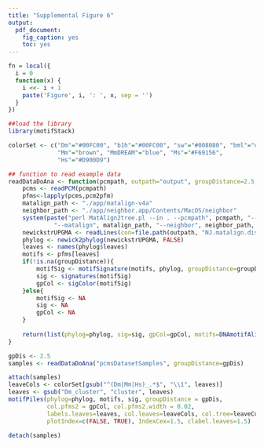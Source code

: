 ```yaml
---
title: "Supplemental Figure 6"
output:
  pdf_document:
    fig_caption: yes
    toc: yes
---
```


```r
fn = local({
  i = 0
  function(x) {
    i <<- i + 1
    paste('Figure', i, ': ', x, sep = '')
  }
})
```


```r
##load the library
library(motifStack)

colorSet <- c("Dm"="#00FC00", "b1h"="#00FC00", "sw"="#008080", "bml"="darkgreen", 
              "Mm"="brown", "MmDREAM"="blue", "Ms"="#F69156", 
              "Hs"="#D900D9")

## function to read example data
readDataDoAna <- function(pcmpath, outpath="output", groupDistance=2.5, trim=0.2){
    pcms <- readPCM(pcmpath)
    pfms<-lapply(pcms,pcm2pfm)
    matalign_path <- "./app/matalign-v4a"
    neighbor_path <- "./app/neighbor.app/Contents/MacOS/neighbor"
    system(paste("perl MatAlign2tree.pl --in . --pcmpath", pcmpath, "--out", outpath,
             "--matalign", matalign_path, "--neighbor", neighbor_path, "--tree","UPGMA"))
    newickstrUPGMA <- readLines(con=file.path(outpath, "NJ.matalign.distMX.nwk"))
    phylog <- newick2phylog(newickstrUPGMA, FALSE)
    leaves <- names(phylog$leaves)
    motifs <- pfms[leaves]
    if(!is.na(groupDistance)){
        motifSig <- motifSignature(motifs, phylog, groupDistance=groupDistance, min.freq=1, trim=trim)
        sig <- signatures(motifSig)
        gpCol <- sigColor(motifSig)
    }else{
        motifSig <- NA
        sig <- NA
        gpCol <- NA
    }
    
    return(list(phylog=phylog, sig=sig, gpCol=gpCol, motifs=DNAmotifAlignment(motifs, minimalConsensus=3), leaves=leaves, unaligned.pfms=motifs))
}

```

```r
gpDis <- 2.5
samples <- readDataDoAna("pcmsDatasetSamples", groupDistance=gpDis)

attach(samples)
leaveCols <- colorSet[gsub("^(Dm|Mm|Hs)_.*$", "\\1", leaves)]
leaves <- gsub("Dm_cluster", "cluster", leaves)
motifPiles(phylog=phylog, motifs, sig, groupDistance = gpDis, 
           col.pfms2 = gpCol, col.pfms2.width = 0.02, 
           labels.leaves=leaves, col.leaves=leaveCols, col.tree=leaveCols,
           plotIndex=c(FALSE, TRUE), IndexCex=1.5, clabel.leaves=1.5)

detach(samples)
```

